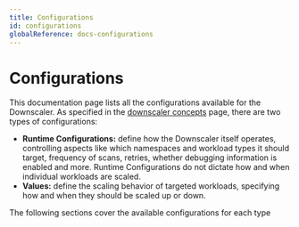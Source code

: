 ```yaml
---
title: Configurations
id: configurations
globalReference: docs-configurations
---
```



# Configurations

This documentation page lists all the configurations available for the Downscaler.
As specified in the
[downscaler concepts](ref:docs-scopes) page, there are two types of configurations:

- **Runtime Configurations:** define how the Downscaler itself operates, controlling aspects like which namespaces and
  workload types it should target, frequency of scans, retries, whether debugging information is enabled and more.
  Runtime
  Configurations do not dictate how and when individual workloads are scaled.
- **Values:** define the scaling behavior of targeted workloads, specifying how and when they should be scaled up or
  down.

The following sections cover the available configurations for each type

<DocCardList />
